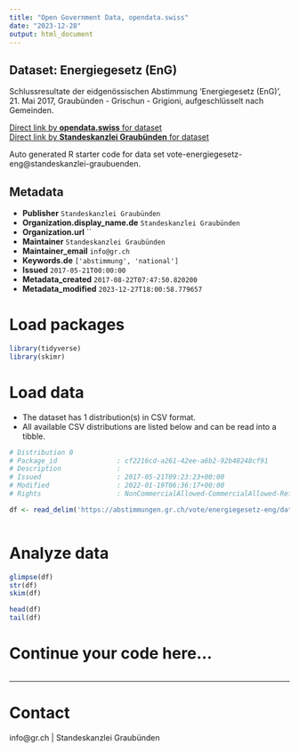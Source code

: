 ```yaml
---
title: "Open Government Data, opendata.swiss"
date: "2023-12-28"
output: html_document
---
```


## Dataset: Energiegesetz (EnG)

Schlussresultate der eidgenössischen Abstimmung 'Energiegesetz (EnG)', 21. Mai 2017, Graubünden - Grischun - Grigioni, aufgeschlüsselt nach Gemeinden.

[Direct link by **opendata.swiss** for dataset](https://opendata.swiss/de/dataset/energiegesetz-eng)<br>
[Direct link by **Standeskanzlei Graubünden** for dataset](https://abstimmungen.gr.ch/vote/energiegesetz-eng/data)

Auto generated R starter code for data set vote-energiegesetz-eng@standeskanzlei-graubuenden.

## Metadata

- **Publisher** `Standeskanzlei Graubünden`
- **Organization.display_name.de** `Standeskanzlei Graubünden`
- **Organization.url** ``
- **Maintainer** `Standeskanzlei Graubünden`
- **Maintainer_email** `info@gr.ch`
- **Keywords.de** `['abstimmung', 'national']`
- **Issued** `2017-05-21T00:00:00`
- **Metadata_created** `2017-08-22T07:47:50.820200`
- **Metadata_modified** `2023-12-27T18:00:58.779657`


# Load packages

```r

library(tidyverse)
library(skimr)

```

# Load data

-   The dataset has 1 distribution(s) in CSV format.
-   All available CSV distributions are listed below and can be read into a tibble.

```r

# Distribution 0
# Package_id               : cf2216cd-a261-42ee-a6b2-92b48248cf91
# Description              : 
# Issued                   : 2017-05-21T09:23:23+00:00
# Modified                 : 2022-01-19T06:36:17+00:00
# Rights                   : NonCommercialAllowed-CommercialAllowed-ReferenceRequired

df <- read_delim('https://abstimmungen.gr.ch/vote/energiegesetz-eng/data-csv')



```

# Analyze data

```r

glimpse(df)
str(df)
skim(df)

head(df)
tail(df)

```

# Continue your code here...

```r

```

------------------------------------------------------------------------

# Contact

info@gr.ch | Standeskanzlei Graubünden
